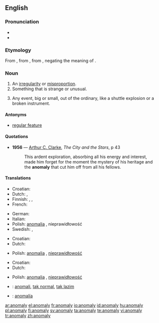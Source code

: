 ==English==

===Pronunciation===
* {{IPA|/əˈnɒm.ə.li/}}
* {{SAMPA|1=/@"nQm=@=li/}} <!--the 1= is needed due to the = signs in the argument-->

===Etymology===
From {{etyl|la}} {{term|anomalia}}, from {{etyl|grc}} {{term|sc=polytonic|ἀνωμαλία|tr=anomalia||irregularity, anomaly|lang=grc}}, from {{term|sc=polytonic|ἀνώμαλος|tr=anomalos||irregular, uneven|lang=grc}}, negating the meaning of {{term|ὠμαλος|tr=omalos|lang=grc}}.

===Noun===
{{en-noun|anomal|ies}}

# An [[irregularity]] or [[misproportion]].
# Something that is strange or unusual.
# {{context|NASAspeak}} Any event, big or small, out of the ordinary, like a shuttle explosion or a broken instrument.

====Antonyms====
* [[regular feature]]

====Quotations====
* '''1956''' — [[w:Arthur C. Clarke|Arthur C. Clarke]], ''The City and the Stars'', p 43
*: This ardent exploration, absorbing all his energy and interest, made him forget for the moment the mystery of his heritage and the '''anomaly''' that cut him off from all his fellows.

====Translations====
{{trans-top|an irregularity or inconsistency}}
* Croatian: {{t-|hr|anomalija|f}}
* Dutch: {{t+|nl|anomalie|f}}, {{t-|nl|onregelmatigheid|f}}
* Finnish: {{t-|fi|säännöttömyys}}, {{t-|fi|epäsäännöllisyys}}, {{t-|fi|poikkeus}}
* French: {{t+|fr|anomalie|f}}
{{trans-mid}}
* German: {{t-|de|Anomalie|f}}
* Italian: {{t+|it|anomalia|f}}
* Polish: [[anomalia]] {{f}}, nieprawidłowość {{f}}
* Swedish: {{t+|sv|anomali|c}}, {{t-|sv|avvikelse|c}}
{{trans-bottom}}

{{trans-top|something that is strange or unusual}}
* Croatian: {{t-|hr|anomalija|f}}
* Dutch: {{t+|nl|anomalie|f}}
{{trans-mid}}
* Polish: [[anomalia]] {{f}}, [[nieprawidłowość]] {{f}}
{{trans-bottom}}

{{trans-top|any event, big or small, out of the ordinary}}
* Croatian: {{t-|hr|anomalija|f}}
* Dutch: {{t+|nl|anomalie|f}}
{{trans-mid}}
* Polish: [[anomalia]] {{f}}, [[nieprawidłowość]] {{f}}
{{trans-bottom}}

{{checktrans-top}}
* {{ttbc|Indonesian}}: [[anomali]], [[tak normal]], [[tak lazim]]
{{checktrans-mid}}
* {{ttbc|Spanish}}: [[anomalía]]
{{checktrans-bottom}}

[[ar:anomaly]]
[[el:anomaly]]
[[fr:anomaly]]
[[io:anomaly]]
[[id:anomaly]]
[[hu:anomaly]]
[[pl:anomaly]]
[[fi:anomaly]]
[[sv:anomaly]]
[[ta:anomaly]]
[[te:anomaly]]
[[vi:anomaly]]
[[tr:anomaly]]
[[zh:anomaly]]